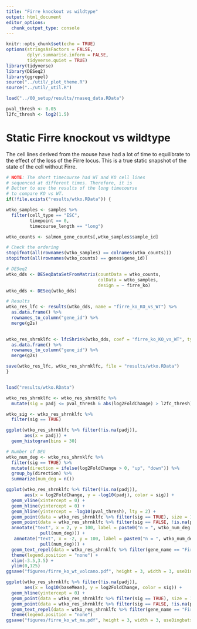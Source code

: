 ```yaml
---
title: "Firre knockout vs wildtype"
output: html_document
editor_options: 
  chunk_output_type: console
---
```


```r
knitr::opts_chunk$set(echo = TRUE)
options(stringsAsFactors = FALSE,
        dplyr.summarise.inform = FALSE,
        tidyverse.quiet = TRUE)
library(tidyverse)
library(DESeq2)
library(ggrepel)
source("../util/_plot_theme.R")
source("../util/_util.R")
```

```r
load("../00_setup/results/rnaseq_data.RData")
```

```r
pval_thresh <- 0.05
l2fc_thresh <- log2(1.5)
```

# Static Firre knockout vs wildtype

The cell lines derived from the mouse have had a lot of time to equilibrate to the effect of the loss of the Firre locus. This is a true static snapshot of the state of the cell without Firre.

```r
# NOTE: The short timecourse had WT and KO cell lines
# sequenced at different times. Therefore, it is 
# Better to use the results of the long timecourse
# to compare KO vs WT.
if(!file.exists("results/wtko.RData")) {

wtko_samples <- samples %>% 
  filter(cell_type == "ESC", 
         timepoint == 0, 
         timecourse_length == "long")

wtko_counts <- salmon_gene_counts[,wtko_samples$sample_id]

# Check the ordering
stopifnot(all(rownames(wtko_samples) == colnames(wtko_counts)))
stopifnot(all(rownames(wtko_counts) == genes$gene_id))

# DESeq2
wtko_dds <- DESeqDataSetFromMatrix(countData = wtko_counts, 
                                   colData = wtko_samples, 
                                   design = ~ firre_ko)
wtko_dds <- DESeq(wtko_dds)

# Results
wtko_res_lfc <- results(wtko_dds, name = "firre_ko_KO_vs_WT") %>% 
  as.data.frame() %>%
  rownames_to_column("gene_id") %>% 
  merge(g2s) 
  

wtko_res_shrnklfc <- lfcShrink(wtko_dds, coef = "firre_ko_KO_vs_WT", type = "apeglm") %>%
  as.data.frame() %>%
  rownames_to_column("gene_id") %>%
  merge(g2s)

save(wtko_res_lfc, wtko_res_shrnklfc, file = "results/wtko.RData")
}


load("results/wtko.RData")

wtko_res_shrnklfc <- wtko_res_shrnklfc %>%
  mutate(sig = padj <= pval_thresh & abs(log2FoldChange) > l2fc_thresh)

wtko_sig <- wtko_res_shrnklfc %>% 
  filter(sig == TRUE)
```

```r
ggplot(wtko_res_shrnklfc %>% filter(!is.na(padj)), 
       aes(x = padj)) +
  geom_histogram(bins = 30)

# Number of DEG
wtko_num_deg <- wtko_res_shrnklfc %>%
  filter(sig == TRUE) %>%
  mutate(direction = ifelse(log2FoldChange > 0, "up", "down")) %>%
  group_by(direction) %>%
  summarize(num_deg = n())

ggplot(wtko_res_shrnklfc %>% filter(!is.na(padj)), 
       aes(x = log2FoldChange, y = -log10(padj), color = sig)) +
  geom_vline(xintercept = 0) +
  geom_hline(yintercept = 0) +
  geom_hline(yintercept = -log10(pval_thresh), lty = 2) +
  geom_point(data = wtko_res_shrnklfc %>% filter(sig == TRUE), size = 1)  +
  geom_point(data = wtko_res_shrnklfc %>% filter(sig == FALSE, !is.na(padj)), size = 1, alpha = 0.7) +
  annotate("text", x = 2, y = 100, label = paste0("n = ", wtko_num_deg %>% filter(direction == "up") %>%
             pull(num_deg))) +
   annotate("text", x = -2, y = 100, label = paste0("n = ", wtko_num_deg %>% filter(direction == "down") %>%
             pull(num_deg))) +
  geom_text_repel(data = wtko_res_shrnklfc %>% filter(gene_name == "Firre"), aes(label = gene_name)) +
  theme(legend.position = "none") +
  xlim(-3.5,3.5) +
  ylim(0,125)
ggsave("figures/firre_ko_wt_volcano.pdf", height = 3, width = 3, useDingbats = FALSE)

ggplot(wtko_res_shrnklfc %>% filter(!is.na(padj)), 
       aes(x = log10(baseMean), y = log2FoldChange, color = sig)) +
  geom_hline(yintercept = 0) +
  geom_point(data = wtko_res_shrnklfc %>% filter(sig == TRUE), size = 1)  +
  geom_point(data = wtko_res_shrnklfc %>% filter(sig == FALSE, !is.na(padj)), size = 1, alpha = 0.7) +
  geom_text_repel(data = wtko_res_shrnklfc %>% filter(gene_name == "Firre"), aes(label = gene_name)) +
  theme(legend.position = "none")
ggsave("figures/firre_ko_wt_ma.pdf", height = 3, width = 3, useDingbats = FALSE)
```

